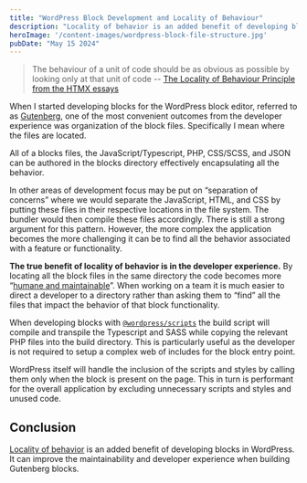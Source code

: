 ```yaml
---
title: "WordPress Block Development and Locality of Behaviour"
description: "Locality of behavior is an added benefit of developing blocks in WordPress. It can improve the maintainability and developer experience when building Gutenberg blocks."
heroImage: '/content-images/wordpress-block-file-structure.jpg'
pubDate: "May 15 2024"
---
```


> The behaviour of a unit of code should be as obvious as possible by looking only at that unit of code
> -- [The Locality of Behaviour Principle from the HTMX essays](https://htmx.org/essays/locality-of-behaviour/#the-lob-principle)

When I started developing blocks for the WordPress block editor, referred to as [Gutenberg](https://wordpress.org/gutenberg/), one of the most convenient outcomes from the developer experience was organization of the block files. Specifically I mean where the files are located. 

All of a blocks files, the JavaScript/Typescript, PHP, CSS/SCSS, and JSON can be authored in the blocks directory effectively encapsulating all the behavior.

In other areas of development focus may be put on “separation of concerns” where we would separate the JavaScript, HTML, and CSS by putting these files in their respective locations in the file system. The bundler would then compile these files accordingly. There is still a strong argument for this pattern. However, the more complex the application becomes the more challenging it can be to find all the behavior associated with a feature or functionality. 

**The true benefit of locality of behavior is in the developer experience.** By locating all the block files in the same directory the code becomes more “[humane and maintainable](https://htmx.org/essays/locality-of-behaviour/#conclusion)”.  When working on a team it is much easier to direct a developer to a directory rather than asking them to “find” all the files that impact the behavior of that block functionality.

When developing blocks with [`@wordpress/scripts`](https://developer.wordpress.org/block-editor/reference-guides/packages/packages-scripts/) the build script will compile and transpile the Typescript and SASS while copying the relevant PHP files into the build directory. This is particularly useful as the developer is not required to setup a complex web of includes for the block entry point.

WordPress itself will handle the inclusion of the scripts and styles by calling them only when the block is present on the page. This in turn is performant for the overall application by excluding unnecessary scripts and styles and unused code.

## Conclusion
[Locality of behavior](https://htmx.org/essays/locality-of-behaviour/) is an added benefit of developing blocks in WordPress. It can improve the maintainability and developer experience when building Gutenberg blocks.
